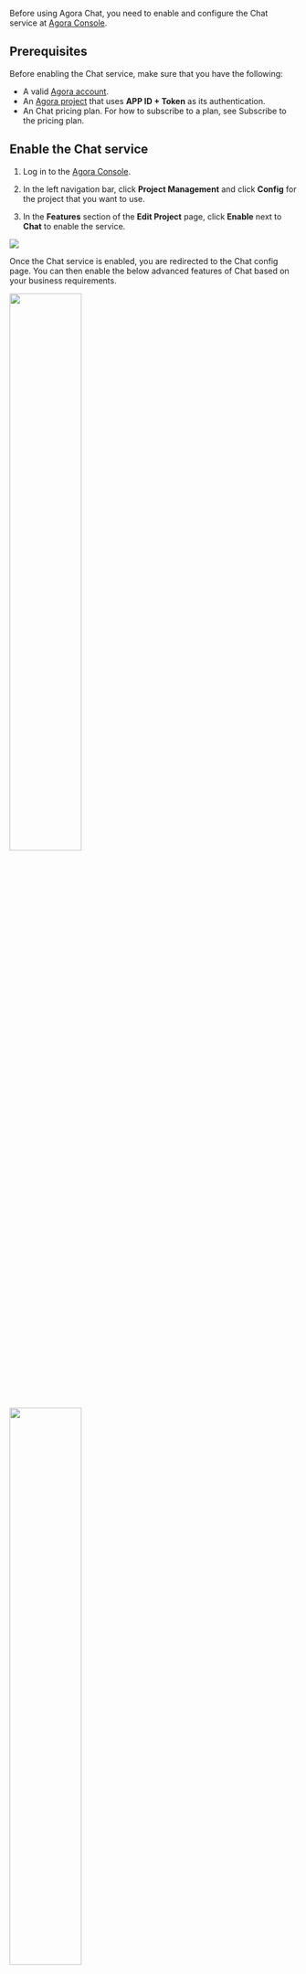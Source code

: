
Before using Agora Chat, you need to enable and configure the Chat service at [Agora Console](https://console.agora.io/#onboarding).


## Prerequisites

Before enabling the Chat service, make sure that you have the following:

- A valid [Agora account](/agora-chat/reference/manage-agora-account#create-an-agora-account).
- An [Agora project](/agora-chat/reference/manage-agora-account#create-an-agora-project) that uses  **APP ID + Token** as its authentication.
- An Chat pricing plan. For how to subscribe to a plan, see <Link to="../reference/pricing?platform={{platform.PATH}}#subscribe-to-the-pricing-plan">Subscribe to the pricing plan</Link>.


## Enable the Chat service

1. Log in to the [Agora Console](https://console.agora.io).

2. In the left navigation bar, click **Project Management** and click **Config** for the project that you want to use. 

3. In the **Features** section of the **Edit Project** page, click **Enable** next to **Chat** to enable the service.

<img src="https://web-cdn.agora.io/docs-files/1658461427680" />

Once the Chat service is enabled, you are redirected to the Chat config page. You can then enable the below advanced features of Chat based on your business requirements.

<img width="50%" src="https://web-cdn.agora.io/docs-files/1658310228255" />

<img width="50%" src="https://web-cdn.agora.io/docs-files/1658310318751" />

For details about these advanced features, see the following:
- <Link to="../develop/setup-webhooks?platform={{platform.PATH}}">Message Callback</Link>
- <Link to="../client-api/threading/thread-management?platform={{platform.PATH}}">Message Thread</Link>
- <Link to="../client-api/reaction?platform={{platform.PATH}}">Reaction</Link>
- <Link to="../client-api/offline-push?platform={{platform.PATH}}">Offline Message Push (Advanced)</Link>
- <Link to="../client-api/presence?platform={{platform.PATH}}">Presence</Link>
- <Link to="../client-api/messages/translate-messages?platform={{platform.PATH}}">Translation</Link>
- <Link to="../client-api/content-moderation/moderation-overview?platform={{platform.PATH}}">Moderation</Link>


## Get the information of the Chat project

Agora Console assigns the following information to each project that enables the Chat service:

- **Data Center**: Agora provides several data centers for the service in different regions, including Beijing1 (China), Beijing VIP (China),  Singapore, Frankfurt (Germany), and Virginia (USA). After the plan is changed, the data center remains unchanged.
- **AppKey**: The unique identifier that the Chat service assigns to each app. The rule is `${OrgName}#{AppName}`.
- **OrgName**: The unique identifier that the Chat service assigns to each enterprise (organization).
- **AppName**: The name that the Chat service assigns to each app. Each app under the same enterprise (organization) must have a unique App Name.
- **API request url**: The domain of the WebSocket and RESTful API request that Agora assigns to each project.

Follow these steps to get the project information:

1. Find the project that has enabled the Chat service on the [Project management](https://console.agora.io/projects) page at Agora Console, and click **Config**.
2. On the project edit page, find **Chat** and click **Config**.
3. On the project config page, get the values of **Data Center**, **AppKey**, **OrgName**, **AppName**, **WebSocketAddress**, and **REST API**.


## Next steps

After enabling and configuring Chat Service, the Chat-related features in Agora Analytics are enabled by default to help you keep track the usage trends and quality details. For more information, see <Link to="../reference/agora-analytics/data-insights?platform={{platform.PATH}}">Data Insights</Link> and <Link to="../reference/agora-analytics/data-metrics?platform={{platform.PATH}}">Data Metrics</Link>.
